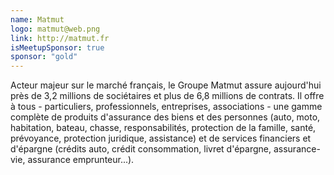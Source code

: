 ```yaml
---
name: Matmut
logo: matmut@web.png
link: http://matmut.fr
isMeetupSponsor: true
sponsor: "gold"
---
```


Acteur majeur sur le marché français, le Groupe Matmut assure aujourd'hui près
de 3,2 millions de sociétaires et plus de 6,8 millions de contrats.
Il offre à tous - particuliers, professionnels, entreprises, associations - une
gamme complète de produits d'assurance des biens et des personnes (auto, moto,
habitation, bateau, chasse, responsabilités, protection de la famille, santé,
prévoyance, protection juridique, assistance) et de services financiers et
d'épargne (crédits auto, crédit consommation, livret d'épargne, assurance-vie,
assurance emprunteur...).
